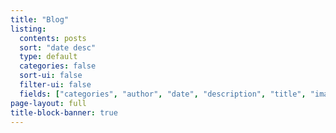 ```yaml
---
title: "Blog"
listing:
  contents: posts
  sort: "date desc"
  type: default
  categories: false
  sort-ui: false
  filter-ui: false
  fields: ["categories", "author", "date", "description", "title", "image"]
page-layout: full
title-block-banner: true
---
```



